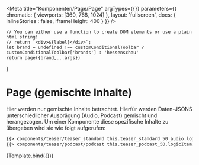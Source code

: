 
<Meta
    title="Komponenten/Page/Page"
    argTypes={{}}
    parameters={{
        chromatic: {
            viewports: [360, 768, 1024]
        },
        layout: 'fullscreen',
        docs: { inlineStories : false, iframeHeight: 400 }
    }}
/>

    // You can either use a function to create DOM elements or use a plain html string!
    // return `<div>${label}</div>`;
    let brand = undefined !== customConditionalToolbar ? customConditionalToolbar['brands'] : 'hessenschau'
    return page({brand,...args})
}


# Page (gemischte Inhalte)

Hier werden nur gemischte Inhalte betrachtet. Hierfür werden Daten-JSONS unterschiedlicher
Ausprägung (Audio, Podcast) gemischt und herangezogen. Um einer Komponente diese spezifische Inhalte zu übergeben 
wird sie wie folgt aufgerufen:

```html
{{> components/teaser/teaser_standard this.teaser_standard_50_audio.logicItem.includeModel}}
{{> components/teaser/podcast/podcast this.teaser_podcast_50.logicItem.includeModel}}
```

<Canvas>
    <Story name="Player-Interaktion" args={AudioDataMixed}>
        {Template.bind({})}
    </Story>
</Canvas>

<ArgsTable story="Default" />
